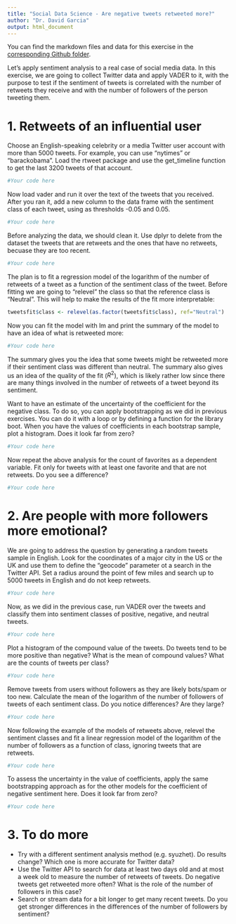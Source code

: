 ```yaml
---
title: "Social Data Science - Are negative tweets retweeted more?"
author: "Dr. David Garcia"
output: html_document
---
```


You can find the markdown files and data for this exercise in the [corresponding Github folder](https://github.com/dgarcia-eu/SocialDataScience/tree/master/3_Affect/038_TwitterSentiment).

Let's apply sentiment analysis to a real case of social media data. In this exercise, we are going to collect Twitter data and apply VADER to it, with the purpose to test if the sentiment of tweets is correlated with the number of retweets they receive and with the number of followers of the person tweeting them.

# 1. Retweets of an influential user

Choose an English-speaking celebrity or a media Twitter user account with more than 5000 tweets. For example, you can use "nytimes" or "barackobama". Load the rtweet package and use the get_timeline function to get the last 3200 tweets of that account.
```r
#Your code here
```

Now load vader and run it over the text of the tweets that you received. After you ran it, add a new column to the data frame with the sentiment class of each tweet, using as thresholds -0.05 and 0.05.
```r
#Your code here
```

Before analyzing the data, we should clean it. Use dplyr to delete from the dataset the tweets that are retweets and the ones that have no retweets, becuase they are too recent.

```r
#Your code here
```

The plan is to fit a regression model of the logarithm of the number of retweets of a tweet as a function of the sentiment class of the tweet. Before fitting we are going to "relevel" the class so that the reference class is "Neutral". This will help to make the results of the fit more interpretable:

```r
tweetsfit$class <- relevel(as.factor(tweetsfit$class), ref="Neutral")
```

Now you can fit the model with lm and print the summary of the model to have an idea of what is retweeted more:

```r
#Your code here
```

The summary gives you the idea that some tweets might be retweeted more if their sentiment class was different than neutral. The summary also gives us an idea of the quality of the fit ($R^2$), which is likely rather low since there are many things involved in the number of retweets of a tweet beyond its sentiment.

Want to have an estimate of the uncertainty of the coefficient for the negative class. To do so, you can apply bootstrapping as we did in previous exercises. You can do it with a loop or by defining a function for the library boot. When you have the values of coefficients in each bootstrap sample, plot a histogram. Does it look far from zero?
```r
#Your code here
```

Now repeat the above analysis for the count of favorites as a dependent variable. Fit only for tweets with at least one favorite and that are not retweets. Do you see a difference?

```r
#Your code here
```

# 2. Are people with more followers more emotional?

We are going to address the question by generating a random tweets sample in English. Look for the coordinates of a major city in the US or the UK and use them to define the "geocode" parameter ot a search in the Twitter API. Set a radius around the point of few miles and search up to 5000 tweets in English and do not keep retweets.

```r
#Your code here
```

Now, as we did in the previous case, run VADER over the tweets and classify them into sentiment classes of positive, negative, and neutral tweets.
```r
#Your code here
```

Plot a histogram of the compound value of the tweets. Do tweets tend to be more positive than negative? What is the mean of compound values? What are the counts of tweets per class?
```r
#Your code here
```

Remove tweets from users without followers as they are likely bots/spam or too new. Calculate the mean of the logarithm of the number of followers of tweets of each sentiment class. Do you notice differences? Are they large?

```r
#Your code here
```

Now following the example of the models of retweets above, relevel the sentiment classes and fit a linear regression model of the logarithm of the number of followers as a function of class, ignoring tweets that are retweets. 
```r
#Your code here
```
To assess the uncertainty in the value of coefficients, apply the same bootstrapping approach as for the other models for the coefficient of negative sentiment here. Does it look far from zero? 

```r
#Your code here
```

# 3. To do more
  
  - Try with a different sentiment analysis method (e.g. syuzhet). Do results change? Which one is more accurate for Twitter data?
  - Use the Twitter API to search for data at least two days old and at most a week old to measure the number of retweets of tweets. Do negative tweets get retweeted more often? What is the role of the number of followers in this case?
  - Search or stream data for a bit longer to get many recent tweets. Do you get stronger differences in the differences of the number of followers by sentiment?





